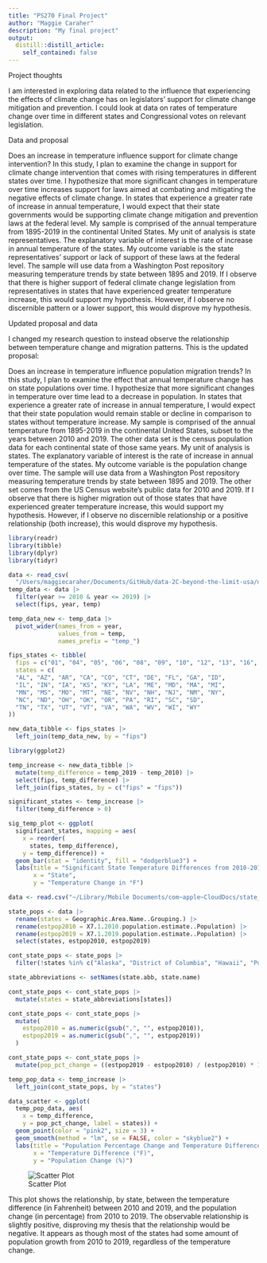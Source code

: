 ```yaml
---
title: "PS270 Final Project"
author: "Maggie Caraher"
description: "My final project"
output:
  distill::distill_article:
    self_contained: false
---
```


Project thoughts

I am interested in exploring data related to the influence that experiencing the effects of climate change has on legislators' support for climate change mitigation and prevention.
I could look at data on rates of temperature change over time in different states and Congressional votes on relevant legislation.

Data and proposal

Does an increase in temperature influence support for climate change intervention? In this study, I plan to examine the change in support for climate change intervention that comes with rising temperatures in different states over time. I hypothesize that more significant changes in temperature over time increases support for laws aimed at combating and mitigating the negative effects of climate change. In states that experience a greater rate of increase in annual temperature, I would expect that their state governments would be supporting climate change mitigation and prevention laws at the federal level. My sample is comprised of the annual temperature from 1895-2019 in the continental United States. My unit of analysis is state representatives. The explanatory variable of interest is the rate of increase in annual temperature of the states. My outcome variable is the state representatives’ support or lack of support of these laws at the federal level. The sample will use data from a Washington Post repository measuring temperature trends by state between 1895 and 2019. If I observe that there is higher support of federal climate change legislation from representatives in states that have experienced greater temperature increase, this would support my hypothesis. However, if I observe no discernible pattern or a lower support, this would disprove my hypothesis.

Updated proposal and data

I changed my research question to instead observe the relationship between temperature change and migration patterns. This is the updated proposal:

Does an increase in temperature influence population migration trends? In this study, I plan to examine the effect that annual temperature change has on state populations over time. I hypothesize that more significant changes in temperature over time lead to a decrease in population. In states that experience a greater rate of increase in annual temperature, I would expect that their state population would remain stable or decline in comparison to states without temperature increase. My sample is comprised of the annual temperature from 1895-2019 in the continental United States, subset to the years between 2010 and 2019. The other data set is the census population data for each continental state of those same years. My unit of analysis is states. The explanatory variable of interest is the rate of increase in annual temperature of the states. My outcome variable is the population change over time. The sample will use data from a Washington Post repository measuring temperature trends by state between 1895 and 2019. The other set comes from the US Census website's public data for 2010 and 2019. If I observe that there is higher migration out of those states that have experienced greater temperature increase, this would support my hypothesis. However, if I observe no discernible relationship or a positive relationship (both increase), this would disprove my hypothesis.

```r
library(readr)
library(tibble)
library(dplyr)
library(tidyr)

data <- read_csv(
  "/Users/maggiecaraher/Documents/GitHub/data-2C-beyond-the-limit-usa/data/processed/climdiv_state_year.csv")
temp_data <- data |>
  filter(year >= 2010 & year <= 2019) |>
  select(fips, year, temp)

temp_data_new <- temp_data |>
  pivot_wider(names_from = year,
              values_from = temp,
              names_prefix = "temp_")
```
```r
fips_states <- tibble(
  fips = c("01", "04", "05", "06", "08", "09", "10", "12", "13", "16", "17", "18", "19", "20", "21", "22", "23", "24", "25", "26", "27", "28", "29", "30", "31", "32", "33", "34", "35", "36", "37", "38", "39", "40", "41", "42", "44", "45", "46", "47", "48", "49", "50", "51", "53", "54", "55", "56"),
  states = c(
  "AL", "AZ", "AR", "CA", "CO", "CT", "DE", "FL", "GA", "ID", 
  "IL", "IN", "IA", "KS", "KY", "LA", "ME", "MD", "MA", "MI", 
  "MN", "MS", "MO", "MT", "NE", "NV", "NH", "NJ", "NM", "NY", 
  "NC", "ND", "OH", "OK", "OR", "PA", "RI", "SC", "SD", 
  "TN", "TX", "UT", "VT", "VA", "WA", "WV", "WI", "WY"
))

new_data_tibble <- fips_states |>
  left_join(temp_data_new, by = "fips")
```

```r
library(ggplot2)

temp_increase <- new_data_tibble |>
  mutate(temp_difference = temp_2019 - temp_2010) |>
  select(fips, temp_difference) |>
  left_join(fips_states, by = c("fips" = "fips"))

significant_states <- temp_increase |>
  filter(temp_difference > 0)

sig_temp_plot <- ggplot(
  significant_states, mapping = aes(
    x = reorder(
      states, temp_difference),
    y = temp_difference)) +
  geom_bar(stat = "identity", fill = "dodgerblue3") +
  labs(title = "Significant State Temperature Differences from 2010-2019",
       x = "State",
       y = "Temperature Change in °F")
```
```r
data <- read.csv("~/Library/Mobile Documents/com~apple~CloudDocs/state_pops.csv")

state_pops <- data |>
  rename(states = Geographic.Area.Name..Grouping.) |>
  rename(estpop2010 = X7.1.2010.population.estimate..Population) |>
  rename(estpop2019 = X7.1.2019.population.estimate..Population) |>
  select(states, estpop2010, estpop2019)

cont_state_pops <- state_pops |>
  filter(!states %in% c("Alaska", "District of Columbia", "Hawaii", "Puerto Rico"))

state_abbreviations <- setNames(state.abb, state.name)

cont_state_pops <- cont_state_pops |>
  mutate(states = state_abbreviations[states])
```

```r
cont_state_pops <- cont_state_pops |>
  mutate(
    estpop2010 = as.numeric(gsub(",", "", estpop2010)),
    estpop2019 = as.numeric(gsub(",", "", estpop2019))
  )

cont_state_pops <- cont_state_pops |>
  mutate(pop_pct_change = ((estpop2019 - estpop2010) / (estpop2010) * 100))
```

```r
temp_pop_data <- temp_increase |>
  left_join(cont_state_pops, by = "states")
```

```r
data_scatter <- ggplot(
  temp_pop_data, aes(
    x = temp_difference,
    y = pop_pct_change, label = states)) +
  geom_point(color = "pink2", size = 3) +
  geom_smooth(method = "lm", se = FALSE, color = "skyblue2") +
  labs(title = "Population Percentage Change and Temperature Difference, 2010-2019",
       x = "Temperature Difference (°F)",
       y = "Population Change (%)")
```

![Scatter Plot](scatter.png)

This plot shows the relationship, by state, between the temperature difference (in Fahrenheit) between 2010 and 2019, and the population change (in percentage) from 2010 to 2019. The observable relationship is slightly positive, disproving my thesis that the relationship would be negative. It appears as though most of the states had some amount of population growth from 2010 to 2019, regardless of the temperature change.








